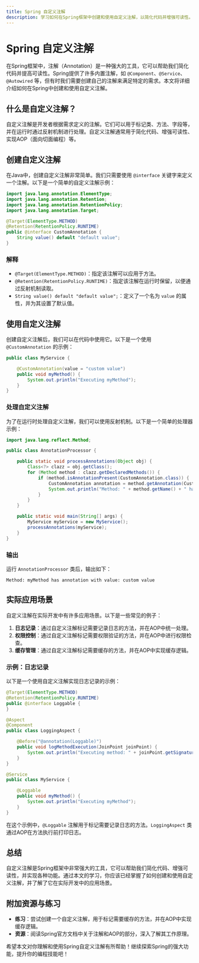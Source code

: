 ```yaml
---
title: Spring 自定义注解
description: 学习如何在Spring框架中创建和使用自定义注解，以简化代码并增强可读性。
---
```


# Spring 自定义注解

在Spring框架中，注解（Annotation）是一种强大的工具，它可以帮助我们简化代码并提高可读性。Spring提供了许多内置注解，如 `@Component`、`@Service`、`@Autowired` 等，但有时我们需要创建自己的注解来满足特定的需求。本文将详细介绍如何在Spring中创建和使用自定义注解。

## 什么是自定义注解？

自定义注解是开发者根据需求定义的注解。它们可以用于标记类、方法、字段等，并在运行时通过反射机制进行处理。自定义注解通常用于简化代码、增强可读性、实现AOP（面向切面编程）等。

## 创建自定义注解

在Java中，创建自定义注解非常简单。我们只需要使用 `@interface` 关键字来定义一个注解。以下是一个简单的自定义注解示例：

```java
import java.lang.annotation.ElementType;
import java.lang.annotation.Retention;
import java.lang.annotation.RetentionPolicy;
import java.lang.annotation.Target;

@Target(ElementType.METHOD)
@Retention(RetentionPolicy.RUNTIME)
public @interface CustomAnnotation {
    String value() default "default value";
}
```

### 解释

- `@Target(ElementType.METHOD)`：指定该注解可以应用于方法。
- `@Retention(RetentionPolicy.RUNTIME)`：指定该注解在运行时保留，以便通过反射机制读取。
- `String value() default "default value";`：定义了一个名为 `value` 的属性，并为其设置了默认值。

## 使用自定义注解

创建自定义注解后，我们可以在代码中使用它。以下是一个使用 `@CustomAnnotation` 的示例：

```java
public class MyService {

    @CustomAnnotation(value = "custom value")
    public void myMethod() {
        System.out.println("Executing myMethod");
    }
}
```

### 处理自定义注解

为了在运行时处理自定义注解，我们可以使用反射机制。以下是一个简单的处理器示例：

```java
import java.lang.reflect.Method;

public class AnnotationProcessor {

    public static void processAnnotations(Object obj) {
        Class<?> clazz = obj.getClass();
        for (Method method : clazz.getDeclaredMethods()) {
            if (method.isAnnotationPresent(CustomAnnotation.class)) {
                CustomAnnotation annotation = method.getAnnotation(CustomAnnotation.class);
                System.out.println("Method: " + method.getName() + " has annotation with value: " + annotation.value());
            }
        }
    }

    public static void main(String[] args) {
        MyService myService = new MyService();
        processAnnotations(myService);
    }
}
```

### 输出

运行 `AnnotationProcessor` 类后，输出如下：

```
Method: myMethod has annotation with value: custom value
```

## 实际应用场景

自定义注解在实际开发中有许多应用场景。以下是一些常见的例子：

1. **日志记录**：通过自定义注解标记需要记录日志的方法，并在AOP中统一处理。
2. **权限控制**：通过自定义注解标记需要权限验证的方法，并在AOP中进行权限检查。
3. **缓存管理**：通过自定义注解标记需要缓存的方法，并在AOP中实现缓存逻辑。

### 示例：日志记录

以下是一个使用自定义注解实现日志记录的示例：

```java
@Target(ElementType.METHOD)
@Retention(RetentionPolicy.RUNTIME)
public @interface Loggable {
}

@Aspect
@Component
public class LoggingAspect {

    @Before("@annotation(Loggable)")
    public void logMethodExecution(JoinPoint joinPoint) {
        System.out.println("Executing method: " + joinPoint.getSignature().getName());
    }
}

@Service
public class MyService {

    @Loggable
    public void myMethod() {
        System.out.println("Executing myMethod");
    }
}
```

在这个示例中，`@Loggable` 注解用于标记需要记录日志的方法。`LoggingAspect` 类通过AOP在方法执行前打印日志。

## 总结

自定义注解是Spring框架中非常强大的工具，它可以帮助我们简化代码、增强可读性，并实现各种功能。通过本文的学习，你应该已经掌握了如何创建和使用自定义注解，并了解了它在实际开发中的应用场景。

## 附加资源与练习

- **练习**：尝试创建一个自定义注解，用于标记需要缓存的方法，并在AOP中实现缓存逻辑。
- **资源**：阅读Spring官方文档中关于注解和AOP的部分，深入了解其工作原理。

希望本文对你理解和使用Spring自定义注解有所帮助！继续探索Spring的强大功能，提升你的编程技能吧！
